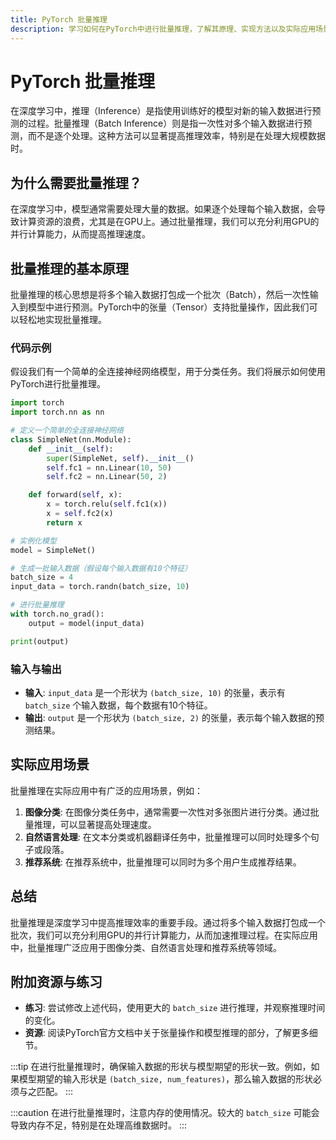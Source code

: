 ```yaml
---
title: PyTorch 批量推理
description: 学习如何在PyTorch中进行批量推理，了解其原理、实现方法以及实际应用场景。
---
```


# PyTorch 批量推理

在深度学习中，推理（Inference）是指使用训练好的模型对新的输入数据进行预测的过程。批量推理（Batch Inference）则是指一次性对多个输入数据进行预测，而不是逐个处理。这种方法可以显著提高推理效率，特别是在处理大规模数据时。

## 为什么需要批量推理？

在深度学习中，模型通常需要处理大量的数据。如果逐个处理每个输入数据，会导致计算资源的浪费，尤其是在GPU上。通过批量推理，我们可以充分利用GPU的并行计算能力，从而提高推理速度。

## 批量推理的基本原理

批量推理的核心思想是将多个输入数据打包成一个批次（Batch），然后一次性输入到模型中进行预测。PyTorch中的张量（Tensor）支持批量操作，因此我们可以轻松地实现批量推理。

### 代码示例

假设我们有一个简单的全连接神经网络模型，用于分类任务。我们将展示如何使用PyTorch进行批量推理。

```python
import torch
import torch.nn as nn

# 定义一个简单的全连接神经网络
class SimpleNet(nn.Module):
    def __init__(self):
        super(SimpleNet, self).__init__()
        self.fc1 = nn.Linear(10, 50)
        self.fc2 = nn.Linear(50, 2)

    def forward(self, x):
        x = torch.relu(self.fc1(x))
        x = self.fc2(x)
        return x

# 实例化模型
model = SimpleNet()

# 生成一批输入数据（假设每个输入数据有10个特征）
batch_size = 4
input_data = torch.randn(batch_size, 10)

# 进行批量推理
with torch.no_grad():
    output = model(input_data)

print(output)
```

### 输入与输出

- **输入**: `input_data` 是一个形状为 `(batch_size, 10)` 的张量，表示有 `batch_size` 个输入数据，每个数据有10个特征。
- **输出**: `output` 是一个形状为 `(batch_size, 2)` 的张量，表示每个输入数据的预测结果。

## 实际应用场景

批量推理在实际应用中有广泛的应用场景，例如：

1. **图像分类**: 在图像分类任务中，通常需要一次性对多张图片进行分类。通过批量推理，可以显著提高处理速度。
2. **自然语言处理**: 在文本分类或机器翻译任务中，批量推理可以同时处理多个句子或段落。
3. **推荐系统**: 在推荐系统中，批量推理可以同时为多个用户生成推荐结果。

## 总结

批量推理是深度学习中提高推理效率的重要手段。通过将多个输入数据打包成一个批次，我们可以充分利用GPU的并行计算能力，从而加速推理过程。在实际应用中，批量推理广泛应用于图像分类、自然语言处理和推荐系统等领域。

## 附加资源与练习

- **练习**: 尝试修改上述代码，使用更大的 `batch_size` 进行推理，并观察推理时间的变化。
- **资源**: 阅读PyTorch官方文档中关于张量操作和模型推理的部分，了解更多细节。

:::tip
在进行批量推理时，确保输入数据的形状与模型期望的形状一致。例如，如果模型期望的输入形状是 `(batch_size, num_features)`，那么输入数据的形状必须与之匹配。
:::

:::caution
在进行批量推理时，注意内存的使用情况。较大的 `batch_size` 可能会导致内存不足，特别是在处理高维数据时。
:::